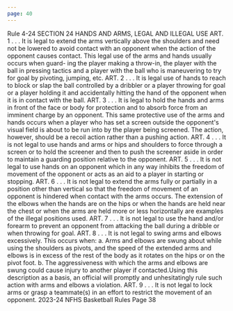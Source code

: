 ```yaml
---
page: 40
---
```


Rule 4-24 SECTION 24 HANDS AND ARMS, LEGAL AND ILLEGAL USE ART. 1 . . . It is legal to extend the arms vertically above the shoulders and need not be lowered to avoid contact with an opponent when the action of the opponent causes contact. This legal use of the arms and hands usually occurs when guard- ing the player making a throw-in, the player with the ball in pressing tactics and a player with the ball who is maneuvering to try for goal by pivoting, jumping, etc. ART. 2 . . . It is legal use of hands to reach to block or slap the ball controlled by a dribbler or a player throwing for goal or a player holding it and accidentally hitting the hand of the opponent when it is in contact with the ball. ART. 3 . . . It is legal to hold the hands and arms in front of the face or body for protection and to absorb force from an imminent charge by an opponent. This same protective use of the arms and hands occurs when a player who has set a screen outside the opponent's visual field is about to be run into by the player being screened. The action, however, should be a recoil action rather than a pushing action. ART. 4 . . . It is not legal to use hands and arms or hips and shoulders to force through a screen or to hold the screener and then to push the screener aside in order to maintain a guarding position relative to the opponent. ART. 5 . . . It is not legal to use hands on an opponent which in any way inhibits the freedom of movement of the opponent or acts as an aid to a player in starting or stopping. ART. 6 . . . It is not legal to extend the arms fully or partially in a position other than vertical so that the freedom of movement of an opponent is hindered when contact with the arms occurs. The extension of the elbows when the hands are on the hips or when the hands are held near the chest or when the arms are held more or less horizontally are examples of the illegal positions used. ART. 7 . . . It is not legal to use the hand and/or forearm to prevent an opponent from attacking the ball during a dribble or when throwing for goal. ART. 8 . . . It is not legal to swing arms and elbows excessively. This occurs when: a. Arms and elbows are swung about while using the shoulders as pivots, and the speed of the extended arms and elbows is in excess of the rest of the body as it rotates on the hips or on the pivot foot. b. The aggressiveness with which the arms and elbows are swung could cause injury to another player if contacted.Using this description as a basis, an official will promptly and unhesitatingly rule such action with arms and elbows a violation. ART. 9 . . . It is not legal to lock arms or grasp a teammate(s) in an effort to restrict the movement of an opponent. 2023-24 NFHS Basketball Rules Page 38